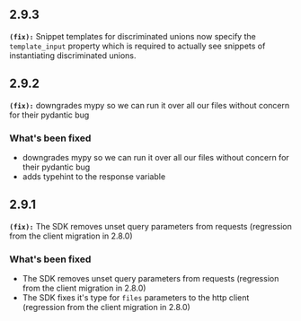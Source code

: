 ## 2.9.3
**`(fix):`** Snippet templates for discriminated unions now specify the `template_input` property which is required to actually see snippets of instantiating discriminated unions.

## 2.9.2
**`(fix):`** downgrades mypy so we can run it over all our files without concern for their pydantic bug

### What's been fixed
- downgrades mypy so we can run it over all our files without concern for their pydantic bug
- adds typehint to the response variable

## 2.9.1
**`(fix):`** The SDK removes unset query parameters from requests (regression from the client migration in 2.8.0)

### What's been fixed
- The SDK removes unset query parameters from requests (regression from the client migration in 2.8.0)
- The SDK fixes it's type for `files` parameters to the http client (regression from the client migration in 2.8.0)

